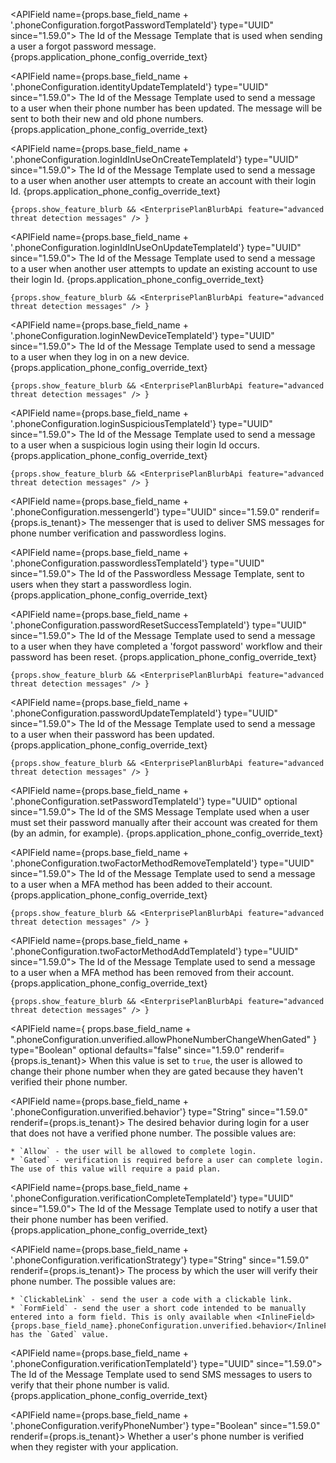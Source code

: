 
  <APIField name={props.base_field_name + '.phoneConfiguration.forgotPasswordTemplateId'} type="UUID" since="1.59.0">
    The Id of the Message Template that is used when sending a user a forgot password message. {props.application_phone_config_override_text}
  </APIField>

  <APIField name={props.base_field_name + '.phoneConfiguration.identityUpdateTemplateId'} type="UUID" since="1.59.0">
    The Id of the Message Template used to send a message to a user when their phone number has been updated. The message will be sent to both their new and old phone numbers. {props.application_phone_config_override_text}
  </APIField>

  <APIField name={props.base_field_name + '.phoneConfiguration.loginIdInUseOnCreateTemplateId'} type="UUID" since="1.59.0">
    The Id of the Message Template used to send a message to a user when another user attempts to create an account with their login Id. {props.application_phone_config_override_text}

    {props.show_feature_blurb && <EnterprisePlanBlurbApi feature="advanced threat detection messages" /> }
  </APIField>

  <APIField name={props.base_field_name + '.phoneConfiguration.loginIdInUseOnUpdateTemplateId'} type="UUID" since="1.59.0">
    The Id of the Message Template used to send a message to a user when another user attempts to update an existing account to use their login Id. {props.application_phone_config_override_text}

    {props.show_feature_blurb && <EnterprisePlanBlurbApi feature="advanced threat detection messages" /> }
  </APIField>

  <APIField name={props.base_field_name + '.phoneConfiguration.loginNewDeviceTemplateId'} type="UUID" since="1.59.0">
    The Id of the Message Template used to send a message to a user when they log in on a new device. {props.application_phone_config_override_text}

    {props.show_feature_blurb && <EnterprisePlanBlurbApi feature="advanced threat detection messages" /> }
  </APIField>

  <APIField name={props.base_field_name + '.phoneConfiguration.loginSuspiciousTemplateId'} type="UUID" since="1.59.0">
    The Id of the Message Template used to send a message to a user when a suspicious login using their login Id occurs. {props.application_phone_config_override_text}

    {props.show_feature_blurb && <EnterprisePlanBlurbApi feature="advanced threat detection messages" /> }
  </APIField>

  <APIField name={props.base_field_name + '.phoneConfiguration.messengerId'} type="UUID" since="1.59.0" renderif={props.is_tenant}>
    The messenger that is used to deliver SMS messages for phone number verification and passwordless logins.
  </APIField>

  <APIField name={props.base_field_name + '.phoneConfiguration.passwordlessTemplateId'} type="UUID" since="1.59.0">
    The Id of the Passwordless Message Template, sent to users when they start a passwordless login. {props.application_phone_config_override_text}
  </APIField>

  <APIField name={props.base_field_name + '.phoneConfiguration.passwordResetSuccessTemplateId'} type="UUID" since="1.59.0">
    The Id of the Message Template used to send a message to a user when they have completed a 'forgot password' workflow and their password has been reset. {props.application_phone_config_override_text}

    {props.show_feature_blurb && <EnterprisePlanBlurbApi feature="advanced threat detection messages" /> }
  </APIField>

  <APIField name={props.base_field_name + '.phoneConfiguration.passwordUpdateTemplateId'} type="UUID" since="1.59.0">
    The Id of the Message Template used to send a message to a user when their password has been updated. {props.application_phone_config_override_text}

    {props.show_feature_blurb && <EnterprisePlanBlurbApi feature="advanced threat detection messages" /> }
  </APIField>

  <APIField name={props.base_field_name + '.phoneConfiguration.setPasswordTemplateId'} type="UUID" optional since="1.59.0">
    The Id of the SMS Message Template used when a user must set their password manually after their account was created for them (by an admin, for example). {props.application_phone_config_override_text}
  </APIField>

  <APIField name={props.base_field_name + '.phoneConfiguration.twoFactorMethodRemoveTemplateId'} type="UUID" since="1.59.0">
    The Id of the Message Template used to send a message to a user when a MFA method has been added to their account. {props.application_phone_config_override_text}

    {props.show_feature_blurb && <EnterprisePlanBlurbApi feature="advanced threat detection messages" /> }
  </APIField>

  <APIField name={props.base_field_name + '.phoneConfiguration.twoFactorMethodAddTemplateId'} type="UUID" since="1.59.0">
    The Id of the Message Template used to send a message to a user when a MFA method has been removed from their account. {props.application_phone_config_override_text}

    {props.show_feature_blurb && <EnterprisePlanBlurbApi feature="advanced threat detection messages" /> }
  </APIField>

  <APIField name={ props.base_field_name + ".phoneConfiguration.unverified.allowPhoneNumberChangeWhenGated" } type="Boolean" optional defaults="false" since="1.59.0" renderif={props.is_tenant}>
    When this value is set to `true`, the user is allowed to change their phone number when they are gated because they haven't verified their phone number.
  </APIField>

  <APIField name={props.base_field_name + '.phoneConfiguration.unverified.behavior'} type="String" since="1.59.0" renderif={props.is_tenant}>
    The desired behavior during login for a user that does not have a verified phone number. The possible values are:

    * `Allow` - the user will be allowed to complete login.
    * `Gated` - verification is required before a user can complete login. The use of this value will require a paid plan.
  </APIField>

  <APIField name={props.base_field_name + '.phoneConfiguration.verificationCompleteTemplateId'} type="UUID" since="1.59.0">
    The Id of the Message Template used to notify a user that their phone number has been verified. {props.application_phone_config_override_text}
  </APIField>

  <APIField name={props.base_field_name + '.phoneConfiguration.verificationStrategy'} type="String" since="1.59.0" renderif={props.is_tenant}>
    The process by which the user will verify their phone number. The possible values are:

    * `ClickableLink` - send the user a code with a clickable link.
    * `FormField` - send the user a short code intended to be manually entered into a form field. This is only available when <InlineField>{props.base_field_name}.phoneConfiguration.unverified.behavior</InlineField> has the `Gated` value.
  </APIField>

  <APIField name={props.base_field_name + '.phoneConfiguration.verificationTemplateId'} type="UUID" since="1.59.0">
    The Id of the Message Template used to send SMS messages to users to verify that their phone number is valid. {props.application_phone_config_override_text}
  </APIField>

  <APIField name={props.base_field_name + '.phoneConfiguration.verifyPhoneNumber'} type="Boolean" since="1.59.0" renderif={props.is_tenant}>
    Whether a user's phone number is verified when they register with your application.
  </APIField>
